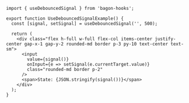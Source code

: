 ```tsx
import { useDebouncedSignal } from 'bagon-hooks';

export function UseDebouncedSignalExample() {
  const [signal, setSignal] = useDebouncedSignal('', 500);

  return (
    <div class="flex h-full w-full flex-col items-center justify-center gap-x-1 gap-y-2 rounded-md border p-3 py-10 text-center text-sm">
      <input
        value={signal()}
        onInput={e => setSignal(e.currentTarget.value)}
        class="rounded-md border p-2"
      />
      <span>State: {JSON.stringify(signal())}</span>
    </div>
  );
}
```
